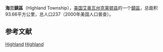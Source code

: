 {{Infobox settlement
|official_name            = 海兰鎮區
|native_name = Highland Township
|settlement_type          = [[鎮區_(美国)|鎮區]]
|nickname                 = 
|motto                    =

|image_map                = Map highlighting Highland Township, Clayton County, Iowa.svg
|mapsize                  = 
|map_caption              = 
|image_map1               = 
|mapsize1                 = 
|map_caption1             =

<!-- Location -->
|coordinates_display      = inline,title
|coordinates_region       = US-IA
|subdivision_type         = 国家
|subdivision_name         = 美国
|subdivision_type1        = [[美国行政区划|州]]
|subdivision_name1        = 艾奥瓦州
|subdivision_type2        = [[艾奥瓦州行政区划|县]]
|subdivision_name2        = [[克萊頓縣_(愛阿華州)|克莱顿县]]

|area_footnotes           = 
|area_magnitude           = 
|area_total_km2           = 93.66
|area_land_km2            = 93.65
|area_water_km2           = 0.01

|population_as_of         = 2000年
|population_footnotes     = 
|population_total         = 237
|population_density_km2   = 3

|elevation_m              = 307
|latd                     = 42
|latm                     = 51
|lats                     = 48
|latNS                    = N
|longd                    = 91
|longm                    = 33
|longs                    = 35
|longEW                   = W

}}
'''海兰鎮區'''（Highland Township），[[美国|美国]][[艾奥瓦州|艾奥瓦州]][[克萊頓縣_(愛阿華州)|克莱顿县]]的一个[[鎮區_(美国)|鎮區]]，总面积93.66平方公里，总人口237（2000年美国人口普查）。

==参考文献==
{{reflist}}

{{克萊頓縣 (愛荷華州)}}

[[Category:克萊頓縣鎮區_(艾奧瓦州)|Highland]]
[[Category:艾奧瓦州鎮區|Highland]]